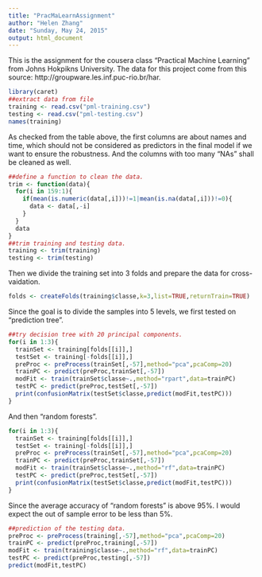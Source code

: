 ```yaml
---
title: "PracMaLearnAssignment"
author: "Helen Zhang"
date: "Sunday, May 24, 2015"
output: html_document
---
```


This is the assignment for the cousera class "Practical Machine Learning" from Johns Hokpikns University.
The data for this project come from this source: http://groupware.les.inf.puc-rio.br/har.

```r
library(caret)
##extract data from file
training <- read.csv("pml-training.csv")
testing <- read.csv("pml-testing.csv")
names(training)
```

As checked from the table above, the first columns are about names and time, which should not be considered as predictors in the final model if we want to ensure the robustness. And the columns with too many "NAs" shall be cleaned as well.

```r
##define a function to clean the data.
trim <- function(data){
  for(i in 159:1){
    if(mean(is.numeric(data[,i]))!=1|mean(is.na(data[,i]))!=0){
      data <- data[,-i]
    }
  }
  data
}
##trim training and testing data.
training <- trim(training)
testing <- trim(testing)
```

Then we divide the training set into 3 folds and prepare the data for cross-vaidation.

```r
folds <- createFolds(training$classe,k=3,list=TRUE,returnTrain=TRUE)
```

Since the goal is to divide the samples into 5 levels, we first tested on "prediction tree".

```r
##try decision tree with 20 principal components.
for(i in 1:3){
  trainSet <- training[folds[[i]],]
  testSet <- training[-folds[[i]],]
  preProc <- preProcess(trainSet[,-57],method="pca",pcaComp=20)
  trainPC <- predict(preProc,trainSet[,-57])
  modFit <- train(trainSet$classe~.,method="rpart",data=trainPC)
  testPC <- predict(preProc,testSet[,-57])
  print(confusionMatrix(testSet$classe,predict(modFit,testPC)))
}
```

And then "random forests".

```r
for(i in 1:3){
  trainSet <- training[folds[[i]],]
  testSet <- training[-folds[[i]],]
  preProc <- preProcess(trainSet[,-57],method="pca",pcaComp=20)
  trainPC <- predict(preProc,trainSet[,-57])
  modFit <- train(trainSet$classe~.,method="rf",data=trainPC)
  testPC <- predict(preProc,testSet[,-57])
  print(confusionMatrix(testSet$classe,predict(modFit,testPC)))
}
```

Since the average accuracy of "random forests" is above 95%. I would expect the out of sample error to be less than 5%.

```r
##prediction of the testing data.
preProc <- preProcess(training[,-57],method="pca",pcaComp=20)
trainPC <- predict(preProc,training[,-57])
modFit <- train(training$classe~.,method="rf",data=trainPC)
testPC <- predict(preProc,testing[,-57])
predict(modFit,testPC)
```